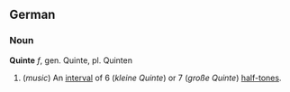 == German ==
=== Noun ===
'''Quinte''' ''f'', gen. Quinte, pl. Quinten

# (''music'') An [[interval]] of 6 (''kleine Quinte'') or 7 (''große Quinte'') [[half-tone]]s.
